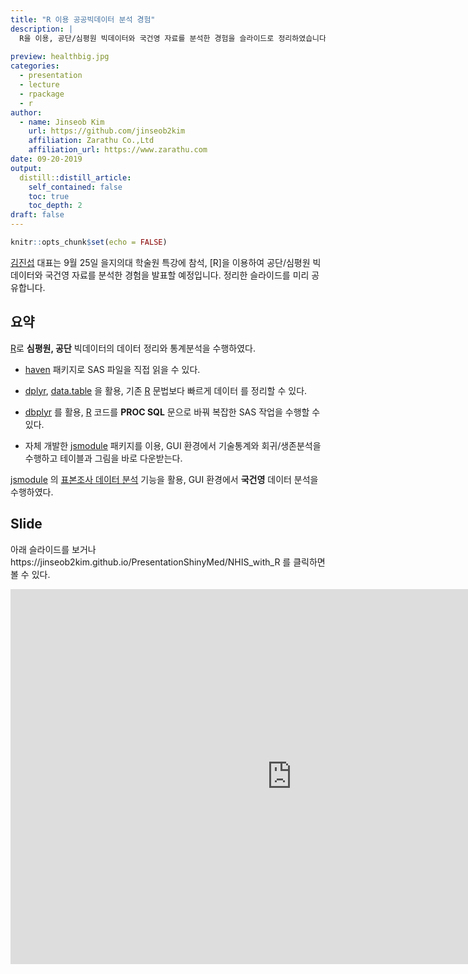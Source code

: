 ```yaml
---
title: "R 이용 공공빅데이터 분석 경험"
description: |
  R을 이용, 공단/심평원 빅데이터와 국건영 자료를 분석한 경험을 슬라이드로 정리하였습니다. 본 내용은 을지의대 학술원 특강에서 발표할 예정입니다.
  
preview: healthbig.jpg
categories:
  - presentation
  - lecture
  - rpackage
  - r
author:
  - name: Jinseob Kim
    url: https://github.com/jinseob2kim
    affiliation: Zarathu Co.,Ltd
    affiliation_url: https://www.zarathu.com
date: 09-20-2019
output:
  distill::distill_article:
    self_contained: false
    toc: true
    toc_depth: 2
draft: false
---
```


```r
knitr::opts_chunk$set(echo = FALSE)
```

[김진섭](https://github.com/jinseob2kim) 대표는 9월 25일 을지의대 학술원 특강에 참석, [R]을 이용하여 공단/심평원 빅데이터와 국건영 자료를 분석한 경험을 발표할 예정입니다. 정리한 슬라이드를 미리 공유합니다. 




## 요약

[R](https://www.r-project.org/)로 **심평원, 공단** 빅데이터의 데이터 정리와 통계분석을 수행하였다.

* [haven](https://github.com/tidyverse/haven) 패키지로 SAS 파일을 직접 읽을 수 있다.

* [dplyr](https://dplyr.tidyverse.org), [data.table](https://github.com/Rdatatable/data.table) 을 활용, 기존 [R](https://www.r-project.org/) 문법보다 빠르게 데이터 를 정리할 수 있다.  

* [dbplyr](https://dplyr.tidyverse.org) 를 활용, [R](https://www.r-project.org/) 코드를 **PROC SQL** 문으로 바꿔 복잡한 SAS 작업을 수행할 수 있다. 

* 자체 개발한 [jsmodule](https://github.com/jinseob2kim/jsmodule) 패키지를 이용, GUI 환경에서 기술통계와 회귀/생존분석을 수행하고 테이블과 그림을 바로 다운받는다.


[jsmodule](https://github.com/jinseob2kim/jsmodule) 의 [표본조사 데이터 분석](http://app.zarathu.com/survey/) 기능을 활용, GUI 환경에서 **국건영** 데이터 분석을 수행하였다.




## Slide

아래 슬라이드를 보거나 https://jinseob2kim.github.io/PresentationShinyMed/NHIS_with_R 를 클릭하면 볼 수 있다.

<iframe src="https://jinseob2kim.github.io/PresentationShinyMed/NHIS_with_R" width="900" height="600" style="border: none;"></iframe>

